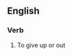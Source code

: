 ==English==

===Verb===
{{en-verb|upgives|upgave|upgiven}}

#{{transitive|obsolete}} To give up or out

{{rfv|rare?}}